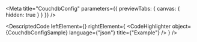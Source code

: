 
<Meta title="CouchdbConfig" parameters={{ previewTabs: { canvas: { hidden: true } } }} />

<DescriptedCode
  leftElement={<CouchdbConfigDesc />}
  rightElement={
    <CodeHighlighter
      object={CouchdbConfigSample}
      language={"json"}
      title={"Example"}
    />
  }
/>
